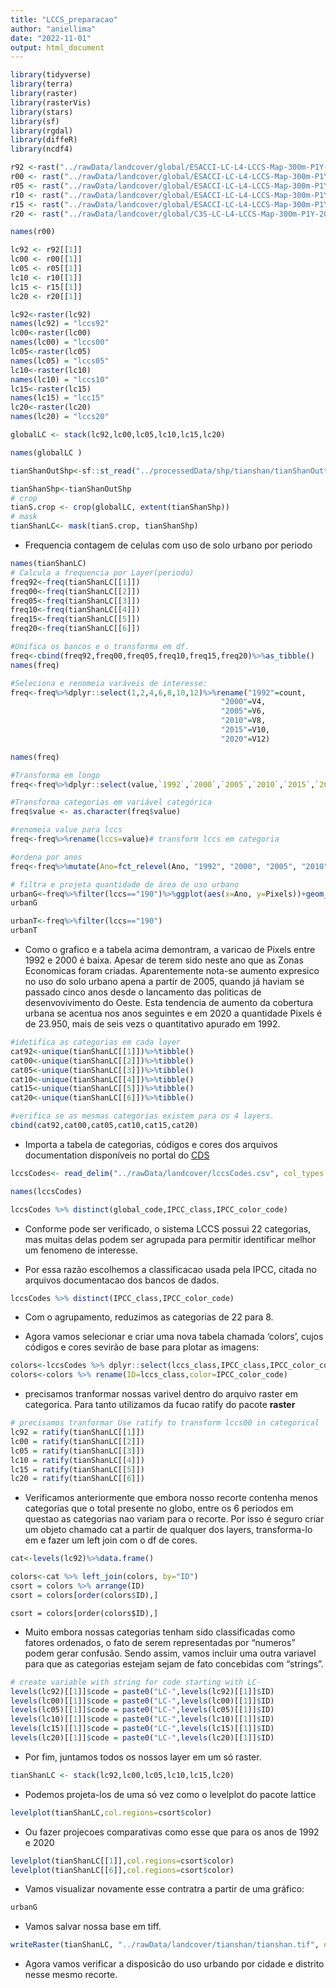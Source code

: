 ```yaml
---
title: "LCCS_preparacao"
author: "aniellima"
date: "2022-11-01"
output: html_document
---
```



```r
library(tidyverse)
library(terra)
library(raster)
library(rasterVis)
library(stars)
library(sf)
library(rgdal)
library(diffeR)
library(ncdf4)
```





```r
r92 <-rast("../rawData/landcover/global/ESACCI-LC-L4-LCCS-Map-300m-P1Y-1992-v2.0.7cds.nc")
r00 <- rast("../rawData/landcover/global/ESACCI-LC-L4-LCCS-Map-300m-P1Y-2000-v2.0.7cds.nc")
r05 <- rast("../rawData/landcover/global/ESACCI-LC-L4-LCCS-Map-300m-P1Y-2005-v2.0.7cds.nc")
r10 <- rast("../rawData/landcover/global/ESACCI-LC-L4-LCCS-Map-300m-P1Y-2010-v2.0.7cds.nc")
r15 <- rast("../rawData/landcover/global/ESACCI-LC-L4-LCCS-Map-300m-P1Y-2015-v2.0.7cds.nc")
r20 <- rast("../rawData/landcover/global/C3S-LC-L4-LCCS-Map-300m-P1Y-2020-v2.1.1.nc")
```



```r
names(r00)
```




```r
lc92 <- r92[[1]]
lc00 <- r00[[1]]
lc05 <- r05[[1]]
lc10 <- r10[[1]]
lc15 <- r15[[1]]
lc20 <- r20[[1]]
```


```r
lc92<-raster(lc92)
names(lc92) = "lccs92"
lc00<-raster(lc00)
names(lc00) = "lccs00"
lc05<-raster(lc05)
names(lc05) = "lccs05"
lc10<-raster(lc10)
names(lc10) = "lccs10"
lc15<-raster(lc15)
names(lc15) = "lcc15"
lc20<-raster(lc20)
names(lc20) = "lccs20"
```


```r
globalLC <- stack(lc92,lc00,lc05,lc10,lc15,lc20)
```



```r
names(globalLC )
```


```r
tianShanOutShp<-sf::st_read("../processedData/shp/tianshan/tianShanOutter.shp")
```


```r
tianShanShp<-tianShanOutShp
# crop
tianS.crop <- crop(globalLC, extent(tianShanShp))
# mask
tianShanLC<- mask(tianS.crop, tianShanShp)
```


* Frequencia contagem de celulas com uso de solo urbano por periodo
```r
names(tianShanLC)
# Calcula a frequencia por Layer(periodo)
freq92<-freq(tianShanLC[[1]])
freq00<-freq(tianShanLC[[2]])
freq05<-freq(tianShanLC[[3]])
freq10<-freq(tianShanLC[[4]])
freq15<-freq(tianShanLC[[5]])
freq20<-freq(tianShanLC[[6]])

#Unifica os bancos e o transforma em df.
freq<-cbind(freq92,freq00,freq05,freq10,freq15,freq20)%>%as_tibble()
names(freq)
```

```r
#Seleciona e renomeia varáveis de interesse:
freq<-freq%>%dplyr::select(1,2,4,6,8,10,12)%>%rename("1992"=count,
                                               "2000"=V4,
                                               "2005"=V6,
                                               "2010"=V8,
                                               "2015"=V10,
                                               "2020"=V12)
```

```r
names(freq)
```

```r
#Transforma em longo
freq<-freq%>%dplyr::select(value,`1992`,`2000`,`2005`,`2010`,`2015`,`2020`)%>%pivot_longer(cols=c(`1992`,`2000`,`2005`,`2010`,`2015`,`2020`), names_to="Ano", values_to="Pixels")

#Transforma categorias em variável categórica
freq$value <- as.character(freq$value)

#renomeia value para lccs  
freq<-freq%>%rename(lccs=value)# transform lccs em categoria

#ordena por anos
freq<-freq%>%mutate(Ano=fct_relevel(Ano, "1992", "2000", "2005", "2010", "2015", "2020"))
```


```r
# filtra e projeta quantidade de área de uso urbano
urbanG<-freq%>%filter(lccs=="190")%>%ggplot(aes(x=Ano, y=Pixels))+geom_bar(stat="identity", width=0.5, fill="#69b3a2")+theme_bw()+ ggtitle("Evolucao do uso urbano (2000-2020)") 
urbanG
```

```r
urbanT<-freq%>%filter(lccs=="190")
urbanT
```


* Como o grafico e a tabela acima demontram, a varicao de Pixels entre 1992 e 2000 é baixa. Apesar de terem sido neste ano que as Zonas Economicas foram criadas. Aparentemente nota-se aumento expresico no uso do solo urbano apena a partir de 2005, quando já haviam se passado cinco anos desde o lancamento das politicas de desenvovivimento do Oeste. Esta tendencia de aumento da cobertura urbana se acentua nos anos seguintes e em 2020 a quantidade Pixels é de 23.950, mais de seis vezs o quantitativo apurado em 1992.

```r
#idetifica as categorias em cada layer
cat92<-unique(tianShanLC[[1]])%>%tibble()
cat00<-unique(tianShanLC[[2]])%>%tibble()
cat05<-unique(tianShanLC[[3]])%>%tibble()
cat10<-unique(tianShanLC[[4]])%>%tibble()
cat15<-unique(tianShanLC[[5]])%>%tibble()
cat20<-unique(tianShanLC[[6]])%>%tibble()

#verifica se as mesmas categorias existem para os 4 layers. 
cbind(cat92,cat00,cat05,cat10,cat15,cat20)
```

* Importa a tabela de categorias, códigos e cores dos arquivos documentation disponíveis no portal do [CDS](https://cds.climate.copernicus.eu/cdsapp#!/dataset/satellite-land-cover?tab=doc)

```r
lccsCodes<- read_delim("../rawData/landcover/lccsCodes.csv", col_types = "iiccccc")#importa tabela csv identificado o tipos de variáveis
```


```r
names(lccsCodes)
```


```r
lccsCodes %>% distinct(global_code,IPCC_class,IPCC_color_code)
```

* Conforme pode ser verificado, o sistema LCCS possui 22 categorias, mas muitas delas podem ser agrupada para permitir identificar melhor um fenomeno de interesse. 

* Por essa razão escolhemos a classificacao usada pela IPCC, citada no arquivos documentacao dos bancos de dados. 

```r
lccsCodes %>% distinct(IPCC_class,IPCC_color_code)
```

* Com o agrupamento, reduzimos as categorias de 22 para 8. 


* Agora vamos selecionar e criar uma nova tabela chamada 'colors', cujos códigos e cores sevirão de base para plotar as imagens: 
```r
colors<-lccsCodes %>% dplyr::select(lccs_class,IPCC_class,IPCC_color_code)
colors<-colors %>% rename(ID=lccs_class,color=IPCC_color_code)
```



* precisamos tranformar nossas varivel dentro do arquivo raster em categorica. Para tanto utilizamos da fucao ratify do pacote __raster__
```r
# precisamos tranformar Use ratify to transform lccs00 in categorical
lc92 = ratify(tianShanLC[[1]])
lc00 = ratify(tianShanLC[[2]])
lc05 = ratify(tianShanLC[[3]])
lc10 = ratify(tianShanLC[[4]])
lc15 = ratify(tianShanLC[[5]])
lc20 = ratify(tianShanLC[[6]])
```


* Verificamos anteriormente que embora nosso recorte contenha menos categorias que o total presente no globo, entre os 6 periodos em questao as categorias nao variam para o recorte. Por isso é seguro criar um objeto chamado cat a partir de qualquer dos layers, transforma-lo em  e fazer um left join com o df de cores. 

```r
cat<-levels(lc92)%>%data.frame()

colors<-cat %>% left_join(colors, by="ID")
csort = colors %>% arrange(ID)
csort = colors[order(colors$ID),]
```

```
csort = colors[order(colors$ID),] 
```



* Muito embora nossas categorias tenham sido classificadas como fatores ordenados, o fato de serem representadas por "numeros" podem gerar confusão. Sendo assim, vamos incluir uma outra variavel para que as categorias estejam sejam de fato concebidas com "strings". 
```r
# create variable with string for code starting with LC-
levels(lc92)[[1]]$code = paste0("LC-",levels(lc92)[[1]]$ID)
levels(lc00)[[1]]$code = paste0("LC-",levels(lc00)[[1]]$ID)
levels(lc05)[[1]]$code = paste0("LC-",levels(lc05)[[1]]$ID)
levels(lc10)[[1]]$code = paste0("LC-",levels(lc10)[[1]]$ID)
levels(lc15)[[1]]$code = paste0("LC-",levels(lc15)[[1]]$ID)
levels(lc20)[[1]]$code = paste0("LC-",levels(lc20)[[1]]$ID)
```


* Por fim, juntamos todos os nossos layer em um só raster. 

```r
tianShanLC <- stack(lc92,lc00,lc05,lc10,lc15,lc20)
```

* Podemos projeta-los de uma só vez como o levelplot do pacote lattice

```r
levelplot(tianShanLC,col.regions=csort$color)
```

* Ou fazer projecoes comparativas como esse que para os anos de 1992 e 2020

```r
levelplot(tianShanLC[[1]],col.regions=csort$color)
levelplot(tianShanLC[[6]],col.regions=csort$color)
```

* Vamos visualizar novamente esse contratra a partir de uma gráfico: 


```r
urbanG
```

* Vamos salvar nossa base em tiff. 

```r
writeRaster(tianShanLC, "../rawData/landcover/tianshan/tianshan.tif", overwrite=TRUE)
```


* Agora vamos verificar a disposicão do uso urbando por cidade e distrito nesse mesmo recorte. 


